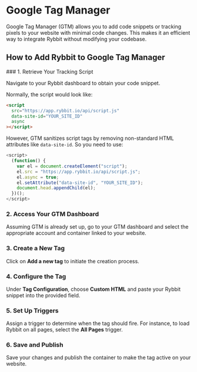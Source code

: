 
# Google Tag Manager

Google Tag Manager (GTM) allows you to add code snippets or tracking pixels to your website with minimal code changes. This makes it an efficient way to integrate Rybbit without modifying your codebase.

## How to Add Rybbit to Google Tag Manager

<Steps>
### 1. Retrieve Your Tracking Script

Navigate to your Rybbit dashboard to obtain your code snippet.

Normally, the script would look like:

```html
<script
  src="https://app.rybbit.io/api/script.js"
  data-site-id="YOUR_SITE_ID"
  async
></script>
```

However, GTM sanitizes script tags by removing non-standard HTML attributes like `data-site-id`. So you need to use:

```javascript
<script>
  (function() {
    var el = document.createElement("script");
    el.src = "https://app.rybbit.io/api/script.js";
    el.async = true;
    el.setAttribute("data-site-id", "YOUR_SITE_ID");
    document.head.appendChild(el);
  })();
</script>
```

### 2. Access Your GTM Dashboard

Assuming GTM is already set up, go to your GTM dashboard and select the appropriate account and container linked to your website.

### 3. Create a New Tag

Click on **Add a new tag** to initiate the creation process.

### 4. Configure the Tag

Under **Tag Configuration**, choose **Custom HTML** and paste your Rybbit snippet into the provided field.

### 5. Set Up Triggers

Assign a trigger to determine when the tag should fire. For instance, to load Rybbit on all pages, select the **All Pages** trigger.

### 6. Save and Publish

Save your changes and publish the container to make the tag active on your website.
</Steps>
